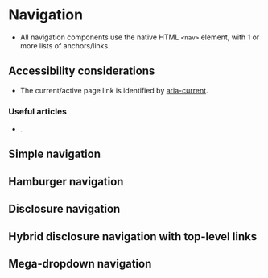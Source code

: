 
# Navigation
- All navigation components use the native HTML `<nav>` element, with 1 or more lists of anchors/links.

## Accessibility considerations
- The current/active page link is identified by [aria-current](https://developer.mozilla.org/en-US/docs/Web/Accessibility/ARIA/Attributes/aria-current).

### Useful articles
- .

## Simple navigation
<Preview>
    <Story id="components-navigation--navigation" />
</Preview>

## Hamburger navigation
<Preview>
    <Story id="components-navigation--hamburger-navigation" />
</Preview>

## Disclosure navigation
<Preview>
    <Story id="components-navigation--disclosure-navigation" />
</Preview>

## Hybrid disclosure navigation with top-level links
<Preview>
    <Story id="components-navigation--hybrid-disclosure-navigation" />
</Preview>


## Mega-dropdown navigation
<Preview>
    <Story id="components-navigation--mega-navigation" />
</Preview>
